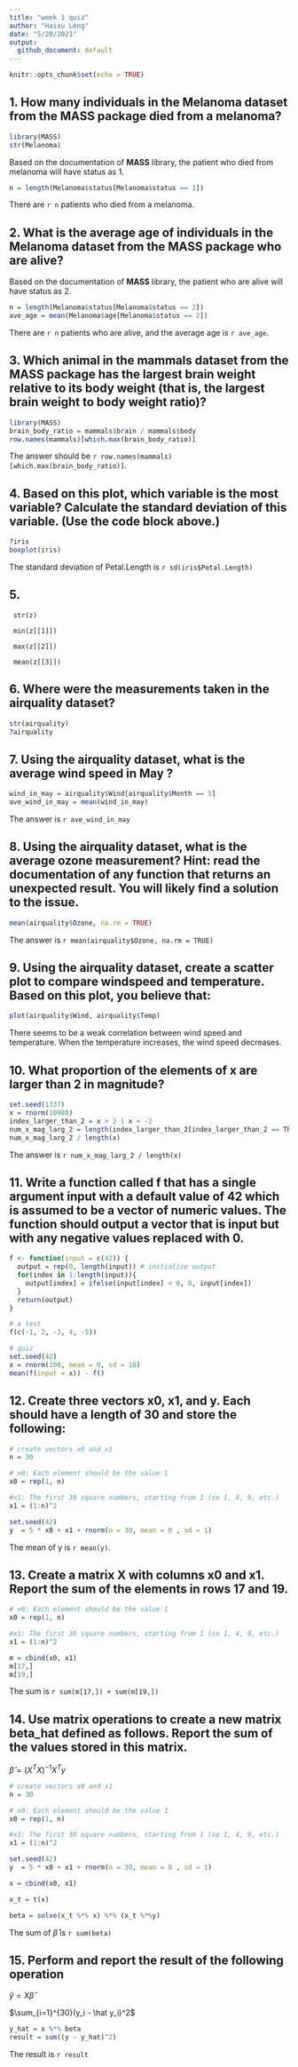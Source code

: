 ---
title: "week 1 quiz"
author: "Haixu Leng"
date: "5/20/2021"
output:
  github_document: default
---

```{r setup, include=FALSE}
knitr::opts_chunk$set(echo = TRUE)
```

## 1.   How many individuals in the Melanoma dataset from the MASS package died from a melanoma?

```{r mass}
library(MASS)
str(Melanoma)
```
Based on the documentation of **MASS** library, the patient who died from melanoma will have status as 1. 
```{r}
n = length(Melanoma$status[Melanoma$status == 1])
```
There are `r n` patients who died from a melanoma.

## 2. What is the average age of individuals in the Melanoma dataset from the MASS package who are alive?

Based on the documentation of **MASS** library, the patient who are alive will have status as 2. 

```{r}
n = length(Melanoma$status[Melanoma$status == 2])
ave_age = mean(Melanoma$age[Melanoma$status == 2])
```


There are `r n` patients who are alive, and the average age is `r ave_age`.

## 3. Which animal in the mammals dataset from the MASS package has the largest brain weight relative to its body weight (that is, the largest brain weight to body weight ratio)?

```{r}
library(MASS)
brain_body_ratio = mammals$brain / mammals$body
row.names(mammals)[which.max(brain_body_ratio)]
```
The answer should be `r row.names(mammals)[which.max(brain_body_ratio)]`.

## 4. Based on this plot, which variable is the most variable? Calculate the standard deviation of this variable. (Use the code block above.)

```{r}
?iris
boxplot(iris)
```

The standard deviation of Petal.Length is `r sd(iris$Petal.Length)`

## 5. 
     str(z)

     min(z[[1]])

     max(z[[2]])

     mean(z[[3]])

## 6. Where were the measurements taken in the airquality dataset?  
```{r}
str(airquality)
?airquality
```
## 7. Using the airquality dataset, what is the average wind speed in May ?

```{r}
wind_in_may = airquality$Wind[airquality$Month == 5]
ave_wind_in_may = mean(wind_in_may)
```

The answer is `r ave_wind_in_may`

## 8. Using the airquality dataset, what is the average ozone measurement? Hint: read the documentation of any function that returns an unexpected result. You will likely find a solution to the issue. 

```{r}
mean(airquality$Ozone, na.rm = TRUE)
```
The answer is `r mean(airquality$Ozone, na.rm = TRUE)`

## 9. Using the airquality dataset, create a scatter plot to compare windspeed and temperature. Based on this plot, you believe that:  

```{r}
plot(airquality$Wind, airquality$Temp)
```
There seems to be a weak correlation between wind speed and temperature. When the temperature increases, the wind speed decreases.

## 10. What proportion of the elements of x are larger than 2 in magnitude?

```{r}
set.seed(1337)
x = rnorm(10000)
index_larger_than_2 = x > 2 | x < -2
num_x_mag_larg_2 = length(index_larger_than_2[index_larger_than_2 == TRUE])
num_x_mag_larg_2 / length(x)
```

The answer is `r num_x_mag_larg_2 / length(x)`

## 11. Write a function called f that has a single argument input with a default value of 42 which is assumed to be a vector of numeric values. The function should output a vector that is input but with any negative values replaced with 0.

```{r}
f <- function(input = c(42)) {
  output = rep(0, length(input)) # initialize output
  for(index in 1:length(input)){
    output[index] = ifelse(input[index] < 0, 0, input[index])
  }
  return(output)
}

# a test
f(c(-1, 2, -3, 4, -5))

# quiz
set.seed(42)
x = rnorm(100, mean = 0, sd = 10)
mean(f(input = x)) - f()
```

## 12. Create three vectors x0, x1, and y. Each should have a length of 30 and store the following:

```{r}
# create vectors x0 and x1
n = 30

# x0: Each element should be the value 1 
x0 = rep(1, n)

#x1: The first 30 square numbers, starting from 1 (so 1, 4, 9, etc.) 
x1 = (1:n)^2

set.seed(42)
y  = 5 * x0 + x1 + rnorm(n = 30, mean = 0 , sd = 1)

```
The mean of y is `r mean(y)`.

## 13. Create a matrix X with columns x0 and x1. Report the sum of the elements in rows 17 and 19.  

```{r}
# x0: Each element should be the value 1 
x0 = rep(1, n)

#x1: The first 30 square numbers, starting from 1 (so 1, 4, 9, etc.) 
x1 = (1:n)^2

m = cbind(x0, x1)
m[17,]
m[19,]
```
The sum is `r sum(m[17,]) + sum(m[19,])`

## 14. Use matrix operations to create a new matrix beta_hat defined as follows. Report the sum of the values stored in this matrix.

$\hat\beta = (X^TX)^{-1}X^Ty$

```{r}
# create vectors x0 and x1
n = 30

# x0: Each element should be the value 1 
x0 = rep(1, n)

#x1: The first 30 square numbers, starting from 1 (so 1, 4, 9, etc.) 
x1 = (1:n)^2

set.seed(42)
y  = 5 * x0 + x1 + rnorm(n = 30, mean = 0 , sd = 1)

x = cbind(x0, x1)

x_t = t(x)

beta = solve(x_t %*% x) %*% (x_t %*%y)
```

The sum of $\hat\beta$ is `r sum(beta)`

## 15. Perform and report the result of the following operation

$\hat y = X\hat\beta$

$\sum_{i=1}^{30}(y_i - \hat y_i)^2$

```{r}
y_hat = x %*% beta
result = sum((y - y_hat)^2)
```

The result is `r result`
